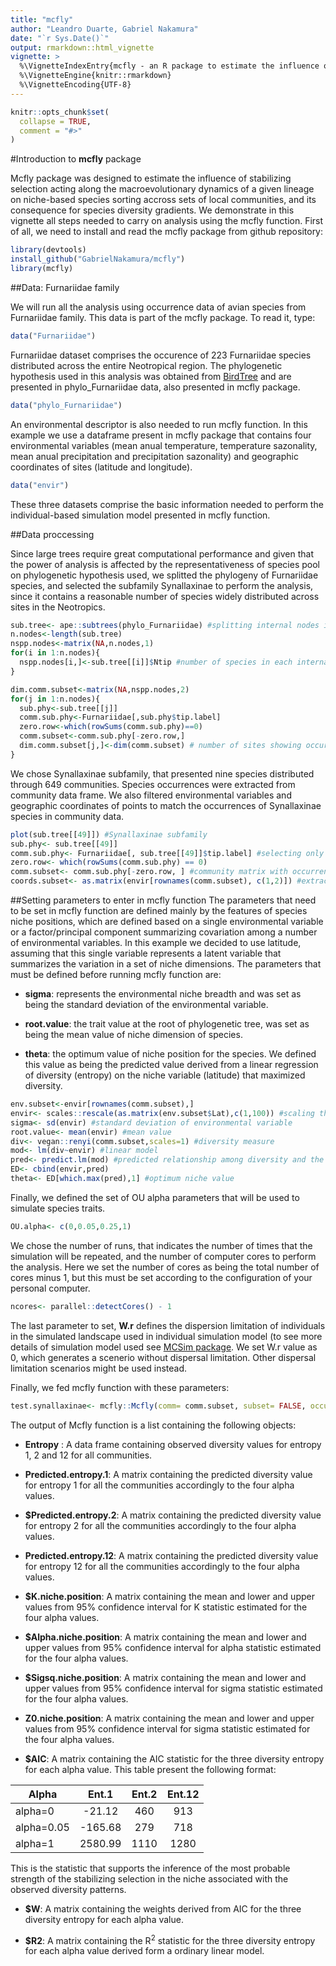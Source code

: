 ```yaml
---
title: "mcfly"
author: "Leandro Duarte, Gabriel Nakamura"
date: "`r Sys.Date()`"
output: rmarkdown::html_vignette
vignette: >
  %\VignetteIndexEntry{mcfly - an R package to estimate the influence of environmental niche selection on species     diversity in metacommunities}
  %\VignetteEngine{knitr::rmarkdown}
  %\VignetteEncoding{UTF-8}
---
```


```r
knitr::opts_chunk$set(
  collapse = TRUE,
  comment = "#>"
)
```

#Introduction to **mcfly** package

Mcfly package was designed to estimate the influence of stabilizing selection acting along the macroevolutionary dynamics of a given lineage on niche-based species sorting accross sets of local communities, and its consequence for species diversity gradients.
We demonstrate in this vignette all steps needed to carry on analysis using the mcfly function. First of all, we need to install and read the mcfly package from github repository:

```r
library(devtools)
install_github("GabrielNakamura/mcfly")
library(mcfly)
```

##Data: Furnariidae family

We will run all the analysis using occurrence data of avian species from Furnariidae family. This data is part of the mcfly package. To read it, type:
```r
data("Furnariidae")
```
Furnariidae dataset comprises the occurence of 223 Furnariidae species distributed across the entire Neotropical region. The phylogenetic hypothesis used in this analysis was obtained from [BirdTree](https://birdtree.org/) and are presented in phylo_Furnariidae data, also presented in mcfly package.
```r
data("phylo_Furnariidae")
```
An environmental descriptor is also needed to run mcfly function. In this example we use a dataframe present in mcfly package that contains four environmental variables (mean anual temperature, temperature sazonality, mean anual precipitation and precipitation sazonality) and geographic coordinates of sites (latitude and longitude). 
```r
data("envir")
```

These three datasets comprise the basic information needed to perform the individual-based simulation model presented in mcfly function.

##Data proccessing 

Since large trees require great computational performance and given that the power of analysis is affected by the representativeness of species pool on phylogenetic hypothesis used, we splitted the phylogeny of Furnariidae species, and selected the subfamily Synallaxinae to perform the analysis, since it contains a reasonable number of species widely distributed across sites in the Neotropics.
```r
sub.tree<- ape::subtrees(phylo_Furnariidae) #splitting internal nodes in the phylogeny
n.nodes<-length(sub.tree)
nspp.nodes<-matrix(NA,n.nodes,1)
for(i in 1:n.nodes){
  nspp.nodes[i,]<-sub.tree[[i]]$Ntip #number of species in each internal node
}

dim.comm.subset<-matrix(NA,nspp.nodes,2)
for(j in 1:n.nodes){
  sub.phy<-sub.tree[[j]]
  comm.sub.phy<-Furnariidae[,sub.phy$tip.label]
  zero.row<-which(rowSums(comm.sub.phy)==0)
  comm.subset<-comm.sub.phy[-zero.row,]
  dim.comm.subset[j,]<-dim(comm.subset) # number of sites showing occurrences of species belonging to each internal node
}

```
We chose Synallaxinae subfamily, that presented nine species distributed through 649 communities. Species occurrences were extracted from community data frame. We also filtered environmental variables and geographic coordinates of points to match the occurrences of Synallaxinae species in community data.
```r
plot(sub.tree[[49]]) #Synallaxinae subfamily
sub.phy<- sub.tree[[49]]
comm.sub.phy<- Furnariidae[, sub.tree[[49]]$tip.label] #selecting only sites that present occurrences of species of Synallaxinae
zero.row<- which(rowSums(comm.sub.phy) == 0)
comm.subset<- comm.sub.phy[-zero.row, ] #community matrix with occurrences of Synalaxynae species
coords.subset<- as.matrix(envir[rownames(comm.subset), c(1,2)]) #extracting coordinates
```


##Setting parameters to enter in mcfly function
The parameters that need to be set in mcfly function are defined mainly by the features of species niche positions, which are defined based on a single environmental variable or a factor/principal component summarizing covariation among a number of environmental variables. In this example we decided to use latitude, assuming that this single variable represents a latent variable that summarizes the variation in a set of niche dimensions.
The parameters that must be defined before running mcfly function are:


* **sigma**: 
represents the environmental niche breadth and was set as being the standard deviation of the environmental variable.

* **root.value**:
the trait value at the root of phylogenetic tree, was set as being the mean value of niche dimension of species.

* **theta**:
the optimum value of niche position for the species. We defined this value as being the predicted value derived from a linear regression of diversity (entropy) on the niche variable (latitude) that maximized diversity.

```r
env.subset<-envir[rownames(comm.subset),]
envir<- scales::rescale(as.matrix(env.subset$Lat),c(1,100)) #scaling the environmental variable to vary between 1 and 100
sigma<- sd(envir) #standard deviation of environmental variable
root.value<- mean(envir) #mean value
div<- vegan::renyi(comm.subset,scales=1) #diversity measure
mod<- lm(div~envir) #linear model
pred<- predict.lm(mod) #predicted relationship among diversity and the environmental variable
ED<- cbind(envir,pred)
theta<- ED[which.max(pred),1] #optimum niche value
```


Finally, we defined the set of OU alpha parameters that will be used to simulate species traits.

```r
OU.alpha<- c(0,0.05,0.25,1)
```

We chose the number of runs, that indicates the number of times that the simulation will be repeated, and the number of computer cores to perform the analysis. Here we set the number of cores as being the total number of cores minus 1, but this must be set according to the configuration of your personal computer.
```r
ncores<- parallel::detectCores() - 1
```

The last parameter to set, **W.r** defines the dispersion limitation of individuals in the simulated landscape used in individual simulation model (to see more details of simulation model used see [MCSim package](http://rstudio-pubs-static.s3.amazonaws.com/159425_80725873417e42fdb13821c10a198281.html). We set W.r value as 0, which generates a scenerio without dispersal limitation. Other dispersal limitation scenarios might be used instead.


Finally, we fed mcfly function with these parameters:
```r
test.synallaxinae<- mcfly::Mcfly(comm= comm.subset, subset= FALSE, occurrence= TRUE, env= envir, site.coords= coords.subset, tree= sub.phy, OU.alpha= OU.alpha, sigma= sigma, theta= theta, root.value= root.value, runs= 100, ncores= 3, area.m2= 1, m= 0.5, JM= sum(comm.subset), JM.limit= JM,JL= rowSums(comm.subset),nu= 0, speciation.limit= 0, n.timestep= 50,W.r= 0, scenario.ID= "species.sorting", sim.ID= "data", output.dir.path= "OUTPUT_DATA")

```
The output of Mcfly function is a list containing the following objects:

* **Entropy** : 
A data frame containing observed diversity values for entropy 1, 2 and 12 for all communities.

* **Predicted.entropy.1**:
A matrix containing the predicted diversity value for entropy 1 for all the communities accordingly to the four alpha values.

* **$Predicted.entropy.2**: 
A matrix containing the predicted diversity value for entropy 2 for all the communities accordingly to the four alpha values.

* **Predicted.entropy.12**:
A matrix containing the predicted diversity value for entropy 12 for all the communities accordingly to the four alpha values.

* **$K.niche.position**: 
A matrix containing the mean and lower and upper values from 95% confidence interval for K statistic estimated for the four alpha values.

* **$Alpha.niche.position**:
A matrix containing the mean and lower and upper values from 95% confidence interval for alpha statistic estimated for the four alpha values.

* **$Sigsq.niche.position**: 
A matrix containing the mean and lower and upper values from 95% confidence interval for sigma statistic estimated for the four alpha values.

* **Z0.niche.position**: 
A matrix containing the mean and lower and upper values from 95% confidence interval for sigma statistic estimated for the four alpha values.

* **$AIC**: 
A matrix containing the AIC statistic for the three diversity entropy for each alpha value. This table present the following format:


| Alpha         | Ent.1         | Ent.2  | Ent.12 |
|---------------|:-------------:|:------:|:------:|
|alpha=0        | -21.12        | 460    | 913    |
|alpha=0.05     | -165.68       | 279    | 718    |
|alpha=1        | 2580.99       | 1110   | 1280   |

This is the statistic that supports the inference of the most probable strength of the stabilizing selection in the niche  associated with the observed diversity patterns.

* **$W**:
A matrix containing the weights derived from AIC for the three diversity entropy for each alpha value.

* **$R2**: A matrix containing the R^2^ statistic for the three diversity entropy for each alpha value derived form a ordinary linear model.

